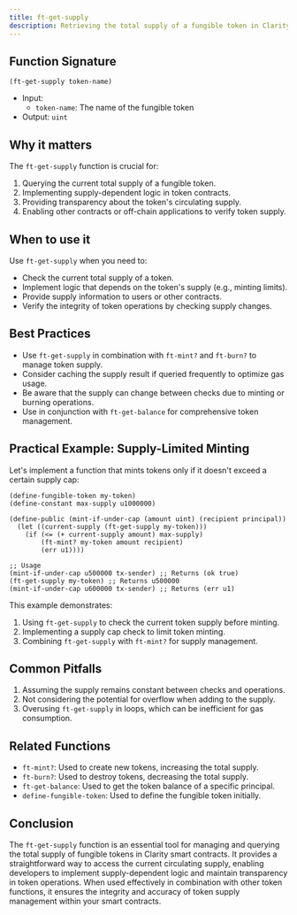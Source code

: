 ```yaml
---
title: ft-get-supply
description: Retrieving the total supply of a fungible token in Clarity smart contracts.
---
```


## Function Signature

```clarity
(ft-get-supply token-name)
```

- Input: 
  - `token-name`: The name of the fungible token
- Output: `uint`

## Why it matters

The `ft-get-supply` function is crucial for:

1. Querying the current total supply of a fungible token.
2. Implementing supply-dependent logic in token contracts.
3. Providing transparency about the token's circulating supply.
4. Enabling other contracts or off-chain applications to verify token supply.

## When to use it

Use `ft-get-supply` when you need to:

- Check the current total supply of a token.
- Implement logic that depends on the token's supply (e.g., minting limits).
- Provide supply information to users or other contracts.
- Verify the integrity of token operations by checking supply changes.

## Best Practices

- Use `ft-get-supply` in combination with `ft-mint?` and `ft-burn?` to manage token supply.
- Consider caching the supply result if queried frequently to optimize gas usage.
- Be aware that the supply can change between checks due to minting or burning operations.
- Use in conjunction with `ft-get-balance` for comprehensive token management.

## Practical Example: Supply-Limited Minting

Let's implement a function that mints tokens only if it doesn't exceed a certain supply cap:

```clarity
(define-fungible-token my-token)
(define-constant max-supply u1000000)

(define-public (mint-if-under-cap (amount uint) (recipient principal))
  (let ((current-supply (ft-get-supply my-token)))
    (if (<= (+ current-supply amount) max-supply)
        (ft-mint? my-token amount recipient)
        (err u1))))

;; Usage
(mint-if-under-cap u500000 tx-sender) ;; Returns (ok true)
(ft-get-supply my-token) ;; Returns u500000
(mint-if-under-cap u600000 tx-sender) ;; Returns (err u1)
```

This example demonstrates:
1. Using `ft-get-supply` to check the current token supply before minting.
2. Implementing a supply cap check to limit token minting.
3. Combining `ft-get-supply` with `ft-mint?` for supply management.

## Common Pitfalls

1. Assuming the supply remains constant between checks and operations.
2. Not considering the potential for overflow when adding to the supply.
3. Overusing `ft-get-supply` in loops, which can be inefficient for gas consumption.

## Related Functions

- `ft-mint?`: Used to create new tokens, increasing the total supply.
- `ft-burn?`: Used to destroy tokens, decreasing the total supply.
- `ft-get-balance`: Used to get the token balance of a specific principal.
- `define-fungible-token`: Used to define the fungible token initially.

## Conclusion

The `ft-get-supply` function is an essential tool for managing and querying the total supply of fungible tokens in Clarity smart contracts. It provides a straightforward way to access the current circulating supply, enabling developers to implement supply-dependent logic and maintain transparency in token operations. When used effectively in combination with other token functions, it ensures the integrity and accuracy of token supply management within your smart contracts.
